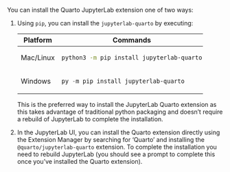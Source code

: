 You can install the Quarto JupyterLab extension one of two ways:

1.  Using `pip`, you can install the `jupyterlab-quarto` by executing:

    +----------------+-----------------------------------------------+
    | Platform       | Commands                                      |
    +================+===============================================+
    | Mac/Linux      | ``` {.bash filename="Terminal"}               |
    |                | python3 -m pip install jupyterlab-quarto      |
    |                | ```                                           |
    +----------------+-----------------------------------------------+
    | Windows        | ``` {.powershell filename="Terminal"}         |
    |                | py -m pip install jupyterlab-quarto           |
    |                | ```                                           |
    +----------------+-----------------------------------------------+

    This is the preferred way to install the JupyterLab Quarto extension as this takes advantage of traditional python packaging and doesn't require a rebuild of JupyterLab to complete the installation.

2.  In the JupyterLab UI, you can install the Quarto extension directly using the Extension Manager by searching for 'Quarto' and installing the `@quarto/jupyterlab-quarto` extension. To complete the installation you need to rebuild JupyterLab (you should see a prompt to complete this once you've installed the Quarto extension).
